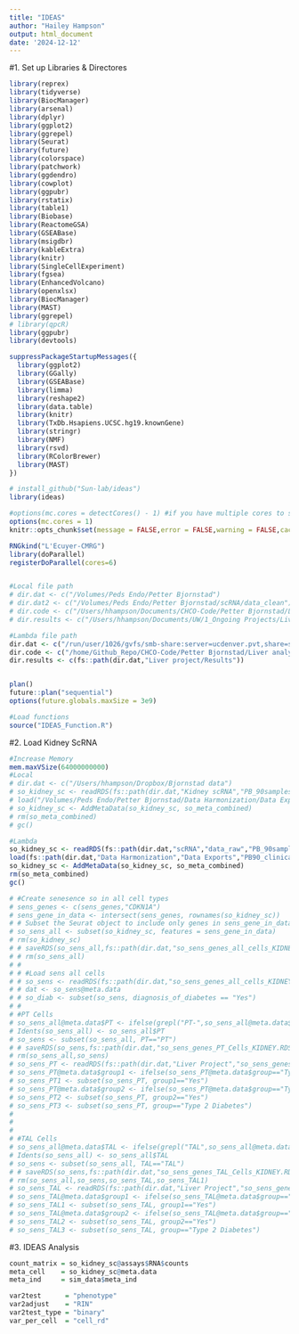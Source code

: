 ```yaml
---
title: "IDEAS"
author: "Hailey Hampson"
output: html_document
date: '2024-12-12'
---
```

#1. Set up Libraries & Directores
```r
library(reprex)
library(tidyverse)
library(BiocManager)        
library(arsenal)
library(dplyr)
library(ggplot2)
library(ggrepel)
library(Seurat)
library(future)
library(colorspace)
library(patchwork)
library(ggdendro)
library(cowplot)
library(ggpubr)
library(rstatix)
library(table1)
library(Biobase)
library(ReactomeGSA)
library(GSEABase)
library(msigdbr)
library(kableExtra)
library(knitr)
library(SingleCellExperiment)
library(fgsea)
library(EnhancedVolcano)
library(openxlsx)
library(BiocManager)
library(MAST)
library(ggrepel)
# library(qpcR)
library(ggpubr)
library(devtools)

suppressPackageStartupMessages({
  library(ggplot2)
  library(GGally)
  library(GSEABase)
  library(limma)
  library(reshape2)
  library(data.table)
  library(knitr)
  library(TxDb.Hsapiens.UCSC.hg19.knownGene)
  library(stringr)
  library(NMF)
  library(rsvd)
  library(RColorBrewer)
  library(MAST)
})

# install_github("Sun-lab/ideas")
library(ideas)

#options(mc.cores = detectCores() - 1) #if you have multiple cores to spin
options(mc.cores = 1)
knitr::opts_chunk$set(message = FALSE,error = FALSE,warning = FALSE,cache = FALSE,fig.width=8,fig.height=6)

RNGkind("L'Ecuyer-CMRG")
library(doParallel)
registerDoParallel(cores=6)


#Local file path
# dir.dat <- c("/Volumes/Peds Endo/Petter Bjornstad")
# dir.dat2 <- c("/Volumes/Peds Endo/Petter Bjornstad/scRNA/data_clean")
# dir.code <- c("/Users/hhampson/Documents/CHCO-Code/Petter Bjornstad/Liver analysis/Liver scRNAseq")
# dir.results <- c("/Users/hhampson/Documents/UW/1_Ongoing Projects/Liver scRNAseq/2_Results")

#Lambda file path
dir.dat <- c("/run/user/1026/gvfs/smb-share:server=ucdenver.pvt,share=som/PEDS/RI Biostatistics Core/Shared/Shared Projects/Laura/Peds Endo/Petter Bjornstad")
dir.code <- c("/home/Github_Repo/CHCO-Code/Petter Bjornstad/Liver analysis/Liver scRNAseq")
dir.results <- c(fs::path(dir.dat,"Liver project/Results"))


plan()
future::plan("sequential")
options(future.globals.maxSize = 3e9)

#Load functions
source("IDEAS_Function.R")

```


#2. Load Kidney ScRNA 
```r
#Increase Memory
mem.maxVSize(64000000000)
#Local
# dir.dat <- c("/Users/hhampson/Dropbox/Bjornstad data")
# so_kidney_sc <- readRDS(fs::path(dir.dat,"Kidney scRNA","PB_90samples_Harmony_rpca_Fadhl_PhilApproved_091024.RDS"))
# load("/Volumes/Peds Endo/Petter Bjornstad/Data Harmonization/Data Exports/PB90_clinical_metadata.RData")
# so_kidney_sc <- AddMetaData(so_kidney_sc, so_meta_combined)
# rm(so_meta_combined)
# gc()

#Lambda
so_kidney_sc <- readRDS(fs::path(dir.dat,"scRNA","data_raw","PB_90samples_Harmony_rpca_Fadhl_PhilApproved_091024.RDS"))
load(fs::path(dir.dat,"Data Harmonization","Data Exports","PB90_clinical_metadata_12_10.RData"))
so_kidney_sc <- AddMetaData(so_kidney_sc, so_meta_combined)
rm(so_meta_combined)
gc()

# #Create senesence so in all cell types
# sens_genes <- c(sens_genes,"CDKN1A")
# sens_gene_in_data <- intersect(sens_genes, rownames(so_kidney_sc))
# # Subset the Seurat object to include only genes in sens_gene_in_data
# so_sens_all <- subset(so_kidney_sc, features = sens_gene_in_data)
# rm(so_kidney_sc)
# # saveRDS(so_sens_all,fs::path(dir.dat,"so_sens_genes_all_cells_KIDNEY.RDS"))
# # rm(so_sens_all)
# # 
# # #Load sens all cells
# # so_sens <- readRDS(fs::path(dir.dat,"so_sens_genes_all_cells_KIDNEY.RDS"))
# # dat <- so_sens@meta.data
# # so_diab <- subset(so_sens, diagnosis_of_diabetes == "Yes")
# # 
# #PT Cells
# so_sens_all@meta.data$PT <- ifelse(grepl("PT-",so_sens_all@meta.data$celltype_rpca),"PT","Non-PT")
# Idents(so_sens_all) <- so_sens_all$PT
# so_sens <- subset(so_sens_all, PT=="PT")
# # saveRDS(so_sens,fs::path(dir.dat,"so_sens_genes_PT_Cells_KIDNEY.RDS"))
# rm(so_sens_all,so_sens)
# so_sens_PT <- readRDS(fs::path(dir.dat,"Liver Project","so_sens_genes_PT_Cells_KIDNEY.RDS"))
# so_sens_PT@meta.data$group1 <- ifelse(so_sens_PT@meta.data$group=="Type 2 Diabetes" | so_sens_PT@meta.data$group=="Lean Control" ,"Yes","No")
# so_sens_PT1 <- subset(so_sens_PT, group1=="Yes")
# so_sens_PT@meta.data$group2 <- ifelse(so_sens_PT@meta.data$group=="Type 2 Diabetes","Yes","No")
# so_sens_PT2 <- subset(so_sens_PT, group2=="Yes")
# so_sens_PT3 <- subset(so_sens_PT, group=="Type 2 Diabetes")
# 
# 
# 
# #TAL Cells
# so_sens_all@meta.data$TAL <- ifelse(grepl("TAL",so_sens_all@meta.data$celltype_rpca),"TAL","Non-TAL")
# Idents(so_sens_all) <- so_sens_all$TAL
# so_sens <- subset(so_sens_all, TAL=="TAL")
# # saveRDS(so_sens,fs::path(dir.dat,"so_sens_genes_TAL_Cells_KIDNEY.RDS"))
# rm(so_sens_all,so_sens,so_sens_TAL,so_sens_TAL1)
# so_sens_TAL <- readRDS(fs::path(dir.dat,"Liver Project","so_sens_genes_TAL_Cells_KIDNEY.RDS"))
# so_sens_TAL@meta.data$group1 <- ifelse(so_sens_TAL@meta.data$group=="Type 2 Diabetes"| so_sens_TAL@meta.data$group=="Lean Control","Yes","No")
# so_sens_TAL1 <- subset(so_sens_TAL, group1=="Yes")
# so_sens_TAL@meta.data$group2 <- ifelse(so_sens_TAL@meta.data$group=="Type 2 Diabetes","Yes","No")
# so_sens_TAL2 <- subset(so_sens_TAL, group2=="Yes")
# so_sens_TAL3 <- subset(so_sens_TAL, group=="Type 2 Diabetes")
```

#3. IDEAS Analysis 
```r
count_matrix = so_kidney_sc@assays$RNA$counts
meta_cell    = so_kidney_sc@meta.data
meta_ind     = sim_data$meta_ind

var2test      = "phenotype"
var2adjust    = "RIN"
var2test_type = "binary"
var_per_cell  = "cell_rd"

```


